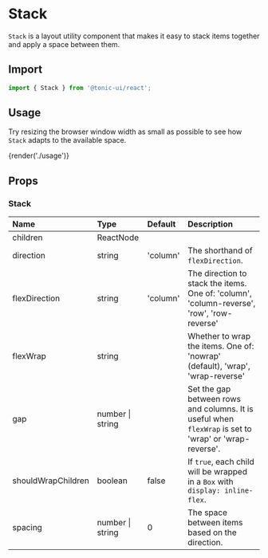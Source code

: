 # Stack

`Stack` is a layout utility component that makes it easy to stack items together and apply a space between them.

## Import

```js
import { Stack } from '@tonic-ui/react';
```

## Usage

Try resizing the browser window width as small as possible to see how `Stack` adapts to the available space.

{render('./usage')}

## Props

### Stack

| Name | Type | Default | Description |
| :--- | :--- | :------ | :---------- |
| children | ReactNode | | |
| direction | string | 'column' | The shorthand of `flexDirection`. |
| flexDirection | string | 'column' | The direction to stack the items. One of: 'column', 'column-reverse', 'row', 'row-reverse' |
| flexWrap | string | | Whether to wrap the items. One of: 'nowrap' (default), 'wrap', 'wrap-reverse' |
| gap | number \| string | | Set the gap between rows and columns. It is useful when `flexWrap` is set to 'wrap' or 'wrap-reverse'. |
| shouldWrapChildren | boolean | false | If `true`, each child will be wrapped in a `Box` with `display: inline-flex`. |
| spacing | number \| string | 0 | The space between items based on the direction. |
